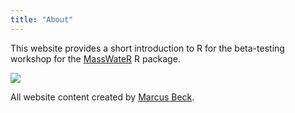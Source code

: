 ```yaml
---
title: "About"
---
```


This website provides a short introduction to R for the beta-testing workshop for the [MassWateR](https://massbays-tech.github.io/MassWateR) R package.

![](figure/logo.png)

All website content created by [Marcus Beck](mailto:mbeck@tbep.org).
